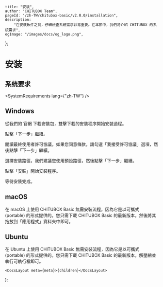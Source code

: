 
	title: "安装",
	author: "CHITUBOX Team",
	pageId: "/zh-TW/chitubox-basic/v2.0.0/installation",
	description:
		"在安裝軟件之前，仔細檢查系統需求非常重要。在本節中，我們將介紹 CHITUBOX 的系統需求",
	ogImage: "/images/docs/og_logo.png",
};

# 安装

## 系统要求

<SystemRequirements lang={"zh-TW"} />

## Windows

從我們的 <SpanA href="https://www.chitubox.com/zh-Hans/download/chitubox-free">官網</SpanA> 下載安裝包，雙擊下載的安裝程序開始安裝過程。

<ImageContainer>
	<AntdImage
		src={
			"/images/docs/zh-CN/chitubox-basic/2.x.x/002-installation-windows-step1.png"
		}
		style={{ maxWidth: "600px" }}
	/>
</ImageContainer>

點擊「下一步」繼續。

<ImageContainer>
	<AntdImage
		src={
			"/images/docs/zh-CN/chitubox-basic/2.x.x/002-installation-windows-step2.png"
		}
		style={{ maxWidth: "600px" }}
	/>
</ImageContainer>

閱讀最終使用者許可協議，如果您同意條款，請勾選「我接受許可協議」選項，然後點擊「下一步」繼續。

<ImageContainer>
	<AntdImage
		src={
			"/images/docs/zh-CN/chitubox-basic/2.x.x/002-installation-windows-step3.png"
		}
		style={{ maxWidth: "600px" }}
	/>
</ImageContainer>

選擇安裝路徑，我們建議您使用預設路徑，然後點擊「下一步」繼續。

<ImageContainer>
	<AntdImage
		src={
			"/images/docs/zh-CN/chitubox-basic/2.x.x/002-installation-windows-step4.png"
		}
		style={{ maxWidth: "600px" }}
	/>
</ImageContainer>

點擊「安裝」開始安裝程序。

<ImageContainer>
	<AntdImage
		src={
			"/images/docs/zh-CN/chitubox-basic/2.x.x/002-installation-windows-step5.png"
		}
		style={{ maxWidth: "600px" }}
	/>
</ImageContainer>

等待安裝完成。

## macOS

在 macOS 上使用 CHITUBOX Basic 無需安裝流程，因為它是以可攜式 (portable) 的形式提供的。您只需下載 CHITUBOX Basic 的最新版本，然後將其拖放到「應用程式」資料夾中即可。

## Ubuntu

在 Ubuntu 上使用 CHITUBOX Basic 無需安裝流程，因為它是以可攜式 (portable) 的形式提供的。您只需下載 CHITUBOX Basic 的最新版本，解壓縮並執行可執行檔即可。

	<DocsLayout meta={meta}>{children}</DocsLayout>
);
